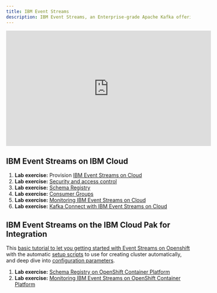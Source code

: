 ```yaml
---
title: IBM Event Streams
description: IBM Event Streams, an Enterprise-grade Apache Kafka offering
---
```


<iframe width="560" height="315" src="https://www.youtube.com/embed/7EIdiiixfqk" frameborder="0" allow="accelerometer; autoplay; encrypted-media; gyroscope; picture-in-picture" allowfullscreen></iframe>

## IBM Event Streams on IBM Cloud

1. **Lab exercise:** Provision [IBM Event Streams on Cloud](es-cloud/)
2. **Lab exercise:** [Security and access control](security/)
3. **Lab exercise:** [Schema Registry](schema-registry/)
4. **Lab exercise:** [Consumer Groups](consumergrp/)
5. **Lab exercise:** [Monitoring IBM Event Streams on Cloud](/use-cases/monitoring-on-cloud/)
6. **Lab exercise:** [Kafka Connect with IBM Event Streams on Cloud](kconnect/)

## IBM Event Streams on the IBM Cloud Pak for Integration

This [basic tutorial to let you getting started with Event Streams on Openshift](https://ocp42.cloudpak8s.io/integration/cp4i-deploy-eventstreams/) with the automatic [setup scripts](https://github.com/ibm-cloud-architecture/cp4i-setup/blob/master/integration/eventstreams/README.md) to use for creating cluster automatically, and deep dive into [configuration parameters](https://github.com/ibm-cloud-architecture/cp4i-setup/tree/master/integration/eventstreams/ibm-eventstreams-icp4i-prod).

1. **Lab exercise:** [Schema Registry on OpenShift Container Platform](schema-registry-cp4i-v10/)
2. **Lab exercise:** [Monitoring IBM Event Streams on OpenShift Container Platform](/use-cases/monitoring-on-ocp/)
